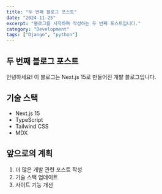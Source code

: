 ```yaml
---
title: "두 번째 블로그 포스트"
date: "2024-11-25"
excerpt: "블로그를 시작하며 작성하는 두 번째 포스트입니다."
category: "Development"
tags: ["Django", "python"]
---
```


## 두 번째 블로그 포스트

안녕하세요! 이 블로그는 Next.js 15로 만들어진 개발 블로그입니다.

## 기술 스택

- Next.js 15
- TypeScript
- Tailwind CSS
- MDX

## 앞으로의 계획

1. 더 많은 개발 관련 포스트 작성
2. 기술 스택 업데이트
3. 사이트 기능 개선
